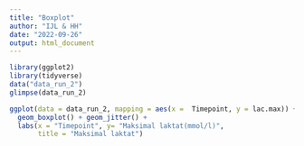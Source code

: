 ```yaml
---
title: "Boxplot"
author: "IJL & HH"
date: "2022-09-26"
output: html_document
---
```


```r


library(ggplot2)
library(tidyverse)
data("data_run_2")
glimpse(data_run_2)

ggplot(data = data_run_2, mapping = aes(x =  Timepoint, y = lac.max)) +    
  geom_boxplot() + geom_jitter() +
  labs(x = "Timepoint", y= "Maksimal laktat(mmol/l)",
       title = "Maksimal laktat")

 


```

